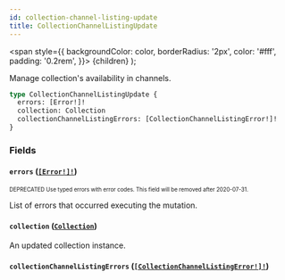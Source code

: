 ```yaml
---
id: collection-channel-listing-update
title: CollectionChannelListingUpdate
---
```


<span
style={{
      backgroundColor: color,
      borderRadius: '2px',
      color: '#fff',
      padding: '0.2rem',
    }}>
{children}
</span>
);

Manage collection's availability in channels.

```graphql
type CollectionChannelListingUpdate {
  errors: [Error!]!
  collection: Collection
  collectionChannelListingErrors: [CollectionChannelListingError!]!
}
```

### Fields

#### `errors` ([`[Error!]!`](/api-reference/objects/error.mdx))

<sub><sup><Tag color="#ffba00">DEPRECATED</Tag> Use typed errors with error codes. This field will be removed after 2020-07-31.</sup></sub>

List of errors that occurred executing the mutation.

#### `collection` ([`Collection`](/api-reference/objects/collection.mdx))

An updated collection instance.

#### `collectionChannelListingErrors` ([`[CollectionChannelListingError!]!`](/api-reference/objects/collection-channel-listing-error.mdx))

